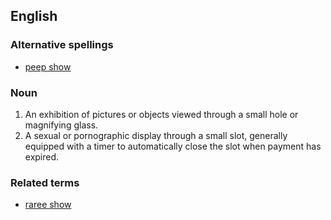 ==English==

===Alternative spellings===
*[[peep show]]

===Noun===
{{en-noun}}
{{wikipedia}}

#An exhibition of pictures or objects viewed through a small hole or magnifying glass. 
#A sexual or pornographic display through a small slot, generally equipped with a timer to automatically close the slot when payment has expired.


===Related terms===
*[[raree show]]